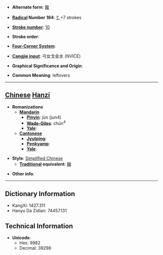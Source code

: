 * '''Alternate form''': [[餕]]

* '''[[Wiktionary:Chinese radical index| Radical]] Number 184''': [[Wiktionary:Chinese radical index 饣|饣]]+7 strokes

* '''[[Wiktionary:Chinese total strokes index|Stroke number]]''': [[Wiktionary:Chinese total strokes index 10|10]]

* '''Stroke order''': 

* '''[[Wiktionary:Chinese four corner index|Four-Corner System]]''': 

* '''[[Wiktionary:Chinese Cangjie index|Cangjie input]]''': 弓女戈金水 (NVICE)

* '''Graphical Significance and Origin''': 

* '''Common Meaning''': leftovers

----

== [[Chinese]] [[Hanzi]] ==

* '''Romanizations'''
** '''[[Mandarin]]'''
*** '''[[Pinyin]]''': jùn (jun4)
*** '''[[Wade-Giles]]''': chün<sup>4</sup>
*** '''[[Yale]]''': 
** '''[[Cantonese]]'''
*** '''[[Jyutping]]''':
*** '''[[Penkyamp]]''': 
*** '''[[Yale]]''': 

* '''Style''': [[Simplified Chinese]] 
** '''[[Traditional Chinese|Traditional]] equivalent''': [[餕]]

* '''Other info''': 

----

== Dictionary Information ==

* KangXi: 1427.311
* Hanyu Da Zidian: 74457.131

== Technical Information ==

* '''Unicode''':
** Hex: 9982
** Decimal: 39298